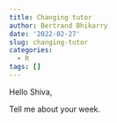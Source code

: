 ```yaml
---
title: Changing tutor
author: Bertrand Bhikarry
date: '2022-02-27'
slug: changing-tutor
categories:
  - R
tags: []
---
```


Hello Shiva,  

Tell me about your week.
